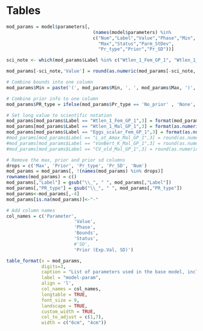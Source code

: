 \clearpage
# Tables

<!-- ======================================================= -->
<!-- ***************     Data      ************************* --> 
<!-- ======================================================= -->

\include{tex_tables/Catches_All_Years.tex}

<!-- ======================================================= -->
<!-- ***************     Biology   ************************* --> 
<!-- ======================================================= -->

\include{tex_tables/age-error-models.tex}

\include{tex_tables/bio-fxn-maturity.tex}


\newpage

<!-- ======================================================= -->
<!-- ***********   Model Parameters     ******************** --> 
<!-- ======================================================= -->

\include{tex_tables/model_structure.tex}

\pagebreak

```r

mod_params = model$parameters[,
                                (names(model$parameters) %in%
                                c("Num","Label","Value","Phase","Min",
                                  "Max","Status","Parm_StDev",
                                  "Pr_type","Prior","Pr_SD"))] 

sci_note <- which(mod_params$Label %in% c("Wtlen_1_Fem_GP_1", "Wtlen_1_Mal_GP_1", "Eggs_scalar_Fem_GP_1"))

mod_params[-sci_note,'Value'] = round(as.numeric(mod_params[-sci_note,'Value']), 3)  

# Combine bounds into one column
mod_params$Min = paste('(', mod_params$Min, ', ', mod_params$Max, ')', sep='')

# Combine prior info to one column
mod_params$PR_type = ifelse(mod_params$Pr_type == 'No_prior' , 'None', paste(mod_params$Pr_type,' (', mod_params$Prior,  ', ', mod_params$Pr_SD, ')', sep = ''))

# Set long value to scientific notation
mod_params[mod_params$Label == "Wtlen_1_Fem_GP_1",3] = format(mod_params[mod_params$Label == "Wtlen_1_Fem_GP_1",3], scientific = TRUE, digits = 3)
mod_params[mod_params$Label == "Wtlen_1_Mal_GP_1",3] = format(as.numeric(mod_params[mod_params$Label == "Wtlen_1_Mal_GP_1",3]), scientific = TRUE, digits = 3)
mod_params[mod_params$Label == "Eggs_scalar_Fem_GP_1",3] = format(as.numeric(mod_params[mod_params$Label == "Eggs_scalar_Fem_GP_1",3]), scientific = TRUE, digits = 3)
#mod_params[mod_params$Label == "L_at_Amax_Mal_GP_1",3] = round(as.numeric(mod_params[mod_params$Label == #"L_at_Amax_Mal_GP_1",3]), 4)
#mod_params[mod_params$Label == "VonBert_K_Mal_GP_1",3] = round(as.numeric(mod_params[mod_params$Label == #"VonBert_K_Mal_GP_1",3]), 3)
#mod_params[mod_params$Label == "CV_old_Mal_GP_1",3] = round(as.numeric(mod_params[mod_params$Label == #"CV_old_Mal_GP_1",3]), 3)

# Remove the max, prior and prior sd columns
drops = c('Max', 'Prior', 'Pr_type', 'Pr_SD', 'Num')
mod_params = mod_params[, !(names(mod_params) %in% drops)]
rownames(mod_params) = c()
mod_params[,"Label"] = gsub("\\_", " ", mod_params[,"Label"])
mod_params[,"PR_type"] = gsub("\\_", " ", mod_params[,"PR_type"])
mod_params<-mod_params[,-4]
mod_params[is.na(mod_params)]<-"-"

# Add column names
col_names = c('Parameter',
                         'Value',
                         'Phase',
                         'Bounds',
                         'Status',
                         #'SD',
                         'Prior (Exp.Val, SD)')

table_format(x = mod_params,
             digits=3,
             caption = "List of parameters used in the base model, including estimated values and standard deviations (SD), bounds (minimum and maximum), estimation phase (negative values not estimated), status (indicates if parameters are near bounds), and prior type information (mean and SD).",
             label = "model-param",
             align = 'l',
             col_names = col_names,
             longtable = TRUE,
             font_size = 9,
             landscape = TRUE,
             custom_width = TRUE,
             col_to_adjust = c(1,7), 
             width = c("6cm", "4cm"))                         

```

\newpage

<!-- ======================================================= -->
<!-- ***********    Like Contributions  ******************** --> 
<!-- ======================================================= -->

\include{tex_tables/likelihoods.tex}

<!-- ======================================================= -->
<!-- ***********    Reference Point table  ******************** --> 
<!-- ======================================================= -->

<!--
This table is included below and referenced in the management section
\include{tex_tables/e_ReferencePoints.tex}

\newpage

-->


<!-- ======================================================= -->
<!-- ***********       Time Series      ******************** --> 
<!-- ======================================================= -->

\include{tex_tables/TimeSeries.tex}

\newpage

<!-- ======================================================= -->
<!-- ****************     Sensitivities      *************** --> 
<!-- ======================================================= -->

\include{tex_tables/data_sensis.tex}

\include{tex_tables/modspec_LH_sensis.tex}

\include{tex_tables/modspec_RecMisc_sensis.tex}

<!-- ======================================================= -->
<!-- ****************  Retrospectives  ******************* --> 
<!-- ======================================================= -->


\include{tex_tables/RetroMohnsrho.tex}


<!-- ======================================================= -->
<!-- ****************  Reference Points  ******************* --> 
<!-- ======================================================= -->

\include{tex_tables/ReferencePoints.tex}

<!--
\include{tex_tables/project.tex}

\newpage

\include{tex_tables/decision_table.tex}

\clearpage
-->
